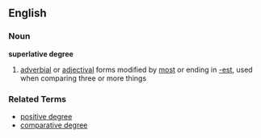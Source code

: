 ==English==
=== Noun ===
'''superlative degree'''
# [[adverbial]] or [[adjectival]] forms modified by [[most]] or ending in [[-est]], used when comparing three or more things

=== Related Terms ===
*[[positive degree]]
*[[comparative degree]]